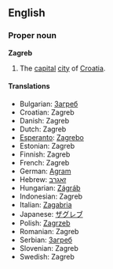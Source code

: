 {{wikipedia}}
==English==
===Proper noun===
'''Zagreb'''

#The [[capital]] [[city]] of [[Croatia]].

====Translations====
*Bulgarian: [[Загреб]]
*Croatian: Zagreb
*Danish: Zagreb
*Dutch: Zagreb
*[[Esperanto]]: [[Zagrebo]]
*Estonian: Zagreb
*Finnish: Zagreb
*French: Zagreb
*German: [[Agram]]
*Hebrew: [[זאגרב]]
*Hungarian: [[Zágráb]]
*Indonesian: Zagreb
*Italian: [[Zagabria]]
*Japanese: [[ザグレブ]]
*Polish: [[Zagrzeb]]
*Romanian: Zagreb
*Serbian: [[Загреб]]
*Slovenian: Zagreb
*Swedish: Zagreb